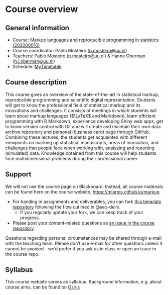 # Course overview {.unnumbered}

## General information

-   Course: [Markup languages and reproducible programming in statistics (202000010)](https://osiris-student.uu.nl/#/onderwijscatalogus/extern/cursus?cursuscode=202000010&taal=en&collegejaar=huidig)
-   Course coordinator: Pablo Mosteiro ([p.mosteiro\@uu.nl](mailto:p.mosteiro@uu.nl))
-   Teachers: Pablo Mosteiro ([p.mosteiro\@uu.nl](mailto:p.mosteiro@uu.nl)) & Hanne Oberman ([h.i.oberman\@uu.nl](mailto:h.i.oberman@uu.nl))
-   Schedule: [MyTimetable](https://mytimetable.uu.nl/link?timetable.type=timeedit_course&timetable.key=202000010&view=list&ignoreNotFound=true&ignoreEmpty=true)

## Course description

This course gives an overview of the state-of-the-art in statistical markup, reproducible programming and scientific digital representation. Students will get to know the professional field of statistical markup and its innovations and challenges. It consists of meetings in which students will learn about markup languages ($\LaTeX$ and Markdown), learn efficient programming with R Markdown, experience developing Shiny web apps, get to know version control with Git and will create and maintain their own data archive repository and personal (business card) page through GitHub. Combining these lectures, the students get acquainted with different viewpoints on marking up statistical manuscripts, areas of innovation, and challenges that people face when working with, analyzing and reporting (simulated) data. Knowledge obtained from this course will help students face multidimensional problems during their professional career.

## Support
We will not use the course page on Blackboard. Instead, all course materials can be found here on the course website, [https://mlarpis.github.io/markup](https://mlarpis.github.io/markup).

- For handing in assignments and deliverables, you can fork [this template repository](https://github.com/hanneoberman/markup_deliverables/tree/dev) following the flow outlined in @sec-deliv.
  - If you regularly update your fork, we can keep track of your progress.
- Please post your content-related questions as [an issue in the course repository](https://github.com/mlarpis/markup/issues).

Questions regarding personal circumstances may be shared through e-mail with the teaching team. Please don't use e-mail for other questions unless it cannot be avoided - we'd prefer if you ask us in class or open an issue in the course repo. 

## Syllabus
This course website serves as syllabus. Background information, e.g. about course aims, can be found on [Osiris](https://osiris-student.uu.nl/#/onderwijscatalogus/extern/cursus?cursuscode=202000010&taal=en&collegejaar=huidig)